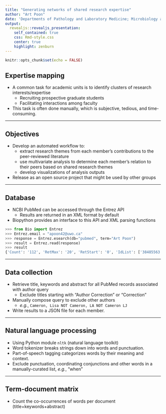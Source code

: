 ```yaml
---
title: "Generating networks of shared research expertise"
author: "Art Poon"
date: 'Departments of Pathology and Laboratory Medicine; Microbiology and Immunology; Computer Science'
output: 
  revealjs::revealjs_presentation:
    self_contained: true
    css: Rmd-style.css
    center: true
    highlight: zenburn
---
```


```r
knitr::opts_chunk$set(echo = FALSE)
```

## Expertise mapping

* A common task for academic units is to identify clusters of research interests/expertise
  * Recruiting prospective graduate students
  * Facilitating interactions among faculty
* This task is often done manually, which is subjective, tedious, and time-consuming.

---

## Objectives

* Develop an automated workflow to:
  * extract research themes from each member's contributions to the peer-reviewed literature
  * use multivariate analysis to determine each member's relation to their  peers based on shared research themes
  * develop visualizations of analysis outputs
* Release as an open source project that might be used by other groups

---

## Database

* NCBI PubMed can be accessed through the Entrez API
  * Results are returned in an XML format by default
* Biopython provides an interface to this API and XML parsing functions

```python
>>> from Bio import Entrez
>>> Entrez.email = "apoon42@uwo.ca"
>>> response = Entrez.esearch(db="pubmed", term="Art Poon")
>>> result = Entrez.read(response)
>>> result
{'Count': '112', 'RetMax': '20', 'RetStart': '0', 'IdList': ['38485563', '38355869', '37547379', '37463439', '37292785', '37187604', '37101658', '36846827', '36809686', '36632480', '36449514', '36395093', '36178092', '35916373', '37552744', '35500121', '35202429', '34941890', '37124703', '34578305'], 'TranslationSet': [{'From': 'Art Poon', 'To': 'Poon, Art[Full Author Name]'}], 'QueryTranslation': 'poon, art[Author]'}
```

---

## Data collection

* Retrieve title, keywords and abstract for all PubMed records associated with author query
  * Exclude titles starting with "Author Correction" or "Correction"
* Manually compose query to exclude other authors
  * *e.g.*, `Cameron, Lisa NOT Cameron, LA NOT Cameron LJ`
* Write results to a JSON file for each member.

---

## Natural language processing

* Using Python module `nltk` (natural language toolkit)
* Word tokenizer breaks strings down into words and punctuation.
* Part-of-speech tagging categorizes words by their meaning and context.
* Exclude punctuation, coordinating conjunctions and other words in a manually-curated list, *e.g.*, "when"

---

## Term-document matrix

* Count the co-occurrences of words per document (title+keywords+abstract)

```r

```


